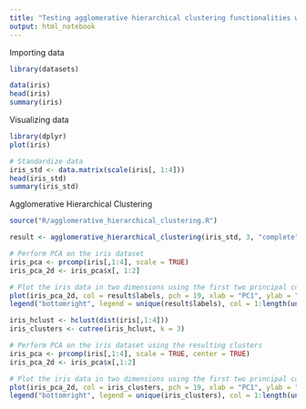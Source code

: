 ```yaml
---
title: "Testing agglomerative hierarchical clustering functionalities with iris data set"
output: html_notebook
---
```


Importing data
```r
library(datasets)

data(iris)
head(iris)
summary(iris)
```

Visualizing data
```r
library(dplyr)
plot(iris)
```

```r
# Standardize data
iris_std <- data.matrix(scale(iris[, 1:4]))
head(iris_std)
summary(iris_std)
```
Agglomerative Hierarchical Clustering
```r
source("R/agglomerative_hierarchical_clustering.R")

result <- agglomerative_hierarchical_clustering(iris_std, 3, "complete")
```
```r
# Perform PCA on the iris dataset
iris_pca <- prcomp(iris[,1:4], scale = TRUE)
iris_pca_2d <- iris_pca$x[, 1:2]
```
```r
# Plot the iris data in two dimensions using the first two principal components
plot(iris_pca_2d, col = result$labels, pch = 19, xlab = "PC1", ylab = "PC2")
legend("bottomright", legend = unique(result$labels), col = 1:length(unique(result$labels)), pch = 19)
```
```r
iris_hclust <- hclust(dist(iris[,1:4]))
iris_clusters <- cutree(iris_hclust, k = 3)
```
```r
# Perform PCA on the iris dataset using the resulting clusters
iris_pca <- prcomp(iris[,1:4], scale = TRUE, center = TRUE)
iris_pca_2d <- iris_pca$x[,1:2]
```
```r
# Plot the iris data in two dimensions using the first two principal components, colored by cluster
plot(iris_pca_2d, col = iris_clusters, pch = 19, xlab = "PC1", ylab = "PC2")
legend("bottomright", legend = unique(iris_clusters), col = 1:length(unique(iris_clusters)), pch = 19)
```

